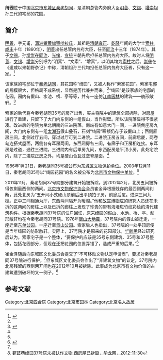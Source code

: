 {{Coord|39.9371365|116.4041113|type:landmark_region:CN-11_source:GoogleMaps|display=title}}
{{文物保护单位
| 级别 = 省级
| 省区市 = 北京市
| 图片 = 
| 名称 = 绮园花园
| 编号 = 7-3
| 分类 = 古建筑
| 时代 = [[清|清]]
| 所在 = [[东城区_(北京市)|东城区]][[秦老胡同|秦老胡同]]35号
| 登录 = 2003年12月11日
}}

'''绮园'''位于中国[[北京市|北京市]][[东城区_(北京市)|东城区]][[秦老胡同|秦老胡同]]，是清朝总管内务府大臣[[明善|明善]]、[[文锡|文锡]]、[[增崇|增崇]]祖孙三代的宅邸的花园。

==简介==
[[明善|明善]]，字元甫，[[满洲镶黄旗|满洲镶黄旗]][[察哈拉氏|察哈拉氏]]，其祖是[[清朝|清朝]][[雍正|雍正]]、[[乾隆|乾隆]]年间的大学士[[索柱|索柱]]。[[咸丰|咸丰]]十年（1860年），[[明善|明善]]出任总管内务府大臣，任至[[同治|同治]]十三年（1874年）。其子[[文锡|文锡]]，孙[[增崇|增崇]]在[[同治|同治]]、[[光绪|光绪]]、[[宣统|宣统]]三朝先后担任总管内务府大臣。故时人将[[明善|明善]]、[[文锡|文锡]]、[[增崇|增崇]]分别呼为“明索”、“文索”、“增索”，以明其均为[[索柱|索柱]]之后。[[崇彝|崇彝]]在《道咸以来朝野杂记》中称，清朝祖孙三代均担任总管内务府大臣者，只有这一家。<ref name=sj>{{Cite web |url=http://news.ifeng.com/history/zhongguogudaishi/detail_2010_08/23/2141513_0.shtml |title=清末内务府的“四大家族” 地位特殊且富比王侯，凤凰网，2010年08月23日 |accessdate=2013年4月23日 |archive-date=2014年6月17日 |archive-url=https://web.archive.org/web/20140617120923/http://news.ifeng.com/history/zhongguogudaishi/detail_2010_08/23/2141513_0.shtml |dead-url=no }}</ref>

该家族的宅邸位于[[秦老胡同|秦老胡同]]，其花园称“绮园”，又被人称作“索家花园”。索家宅邸的规模很大，但格局不成系统，显然是历代兼并而来。<ref name=sj/>“绮园”是该家族的宅邸的花园。园内有假山、水池、桥、亭等等，并有一座仿[[江南园林|江南园林]]的建筑——舫形敞轩。<ref name=dhly>{{Cite web |url=http://www.bjdclib.com/subdb/laneculture/historybuilding/200908/t20090802_14698.html |title=绮园，东华流韵，于2013-04-23查阅 |accessdate=2013-04-23 |archive-date=2016-03-05 |archive-url=https://web.archive.org/web/20160305025050/http://bjdclib.com/subdb/laneculture/historybuilding/200908/t20090802_14698.html |dead-url=no }}</ref>

索家的后代将今秦老胡同35号的房产出售，买主将院中的建筑全部拆除，对房屋进行了重建，只留下了大门内东侧的一组假山，当作影壁。所以该院落显得不很紧凑。改进后的宅院为坐北朝南的三进院落。南端有如意大门一间，一进院倒座房九间，大门内东侧有一组[[太湖石|太湖石]]假山叠石，石刻“绮园”匾额仍存于该假山上；西侧厢房三间，北侧过厅五间，穿过过厅可到二进院。二进院正房五间，前廊后厦，两卷勾连搭式屋面，两侧各有耳房两间，东西厢房各三间，有廊子和正房相连接。东耳房是过道，通往三进院。三进院内有后罩房九间，东西配房是平顶小房。此处宅院内，除了二进院正房之外，均是硬山合瓦过垄脊屋面。<ref name=dhly/>

1986年1月21日，秦老胡同35号被公布为[[东城区文物保护单位|东城区文物保护单位]]。2003年12月11日，秦老胡同35号以“绮园花园”的名义被公布为[[北京市文物保护单位|北京市文物保护单位]]。<ref name=dhly/>

2011年11月，秦老胡同37号院部分建筑开始被拆除，到2012年2月，北房五间被拆得仅剩最西侧的两间。[[北京市文物保护协会|北京市文物保护协会]]会员崔金泽根据残存的最西侧两间判断，此处北房为“五开间小式硬山顶前后出平顶拍子房，前廊后厦。进深三间九檩。正中三间相通为厅，东西两间隔开为暖阁。”他和[[故宫博物院|故宫博物院]]的研究人员还在未拆的这两间的房柱上以及已拆的廊柱上发现了珍贵的带有海墁斑竹纹彩绘的清代建筑构件。根据秦老胡同37号院的住户回忆，原来绮园的假山、水池、桥、亭、舫形敞轩均在今秦老胡同37号院。1976年[[唐山大地震|唐山大地震]]，37号院内的假山被迁走，一座迁至[[东单公园|东单公园]]，一座迁至[[景山公园|景山公园]]。索家后人也指出，37号院的一处平顶房便是当年绮园的舫形敞轩。实际上，37号院才是原来的花园部分。[[华新民|华新民]]经过研究后认为，索家宅子是一个整体，“要保护的应该是35号东侧建筑、35号和37号整体，包括花园部分，但现在还把花园的位置弄错了，造成严重的后果。”<ref name=zxw>{{Cite web |url=http://www.chinanews.com/cul/2012/02-27/3698998.shtml |title=北京南锣鼓巷绮园被拆? 文保命名疑“乌龙”，中国新闻网，2012年02月27日 |accessdate=2013年4月23日 |archive-date=2012年4月20日 |archive-url=https://web.archive.org/web/20120420225603/http://www.chinanews.com/cul/2012/02-27/3698998.shtml |dead-url=no }}</ref>

崔金泽随后向东城区文化委员会提交了“不可移动文物认定申请表”，要求对秦老胡同37号院进行保护。<ref name=zxw/>但东城区文化委员会作出了“非建筑文物”的认定，37号院内北房残留的西侧两开间也在2012年10月被拆除。此事成为北京市有文物价值的古建筑遭到破坏的又一例子。<ref>[http://news.cqnews.net/html/2012-11/30/content_21995767.htm 锣鼓巷绮园37号院未被认作文物 西房屋已拆毁，华龙网，2012-11-30]{{dead link|date=2018年4月 |bot=InternetArchiveBot |fix-attempted=yes }}</ref>

==参考文献==
{{reflist}}

{{北京市文物保护单位}}
[[Category:北京四合院|Category:北京四合院]]
[[Category:北京市园林|Category:北京市园林]]
[[Category:北京名人故居|Category:北京名人故居]]